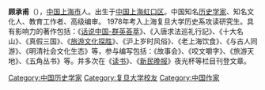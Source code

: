 {{BLP unsourced|time=2021-10-11T06:19:27+00:00}}
{{infobox person
|姓名 = 顾承甫
|圖片 = 
|圖片簡介 = 
|國籍 = {{PRC}}
|民族 = [[汉族|汉族]]
|出生日期 = {{birth date and age|1944|5|3}}
|出生地點 = [[上海|上海]][[虹口区|虹口区]]
|職業 = [[历史学家|历史学家]]、[[作家|作家]] 
|教育程度 = [[上海复旦大学历史系研究生|上海复旦大学历史系研究生]]
}}
'''顾承甫'''（{{bd|1944年|5月3日||catIdx=g}}），[[中国|中国]][[上海市|上海市]]人。出生于[[中国|中国]][[上海|上海]][[虹口区|虹口区]]。中国知名[[历史学家|历史学家]]、知名文化人、教育工作者、高级编审。 1978年考入上海复旦大学历史系攻读研究生。具有影响力的著作包括：《[[话说中国-群英荟萃|话说中国-群英荟萃]]》、《入唐求法巡礼行記》、《十大名山》、《真假三国》、《[[旅游文化探胜|旅游文化探胜]]》、《沪上岁时风俗》、《老上海饮食》、《与古人同游》、《明清社会文化生态》等，参与编写包括：《故事会》、《咬文嚼字》、《旅游天地》、《五角丛书》等。并多次在《[[读书_(杂志)|读书]]》、《[[新民晚报|新民晚报]]》夜光杯等栏目刊登文章。

{{normdaten}}
{{DEFAULTSORT:gu chengpu}}
[[Category:中国历史学家|Category:中国历史学家]]
[[Category:复旦大学校友|Category:复旦大学校友]]
[[Category:中国作家|Category:中国作家]]
